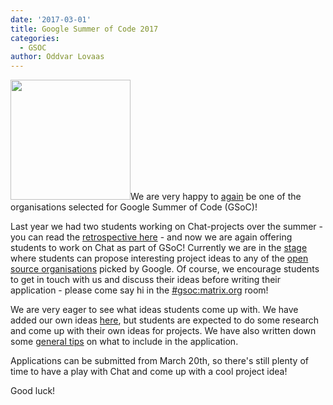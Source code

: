 ```yaml
---
date: '2017-03-01'
title: Google Summer of Code 2017
categories:
  - GSOC
author: Oddvar Lovaas
---
```


<img src="/blog/wp-content/uploads/2017/03/GSoC-icon-192.png" alt="" width="192" height="192" class="alignleft size-full wp-image-2044" />We are very happy to <a href="/blog/2016/03/08/matrix-in-google-summer-of-code/">again</a> be one of the organisations selected for Google Summer of Code (GSoC)!

Last year we had two students working on Chat-projects over the summer - you can read the <a href="/blog/2016/11/12/the-matrix-autumn-special/">retrospective here</a> - and now we are again offering students to work on Chat as part of GSoC! Currently we are in the <a href="https://developers.google.com/open-source/gsoc/timeline">stage</a> where students can propose interesting project ideas to any of the <a href="https://summerofcode.withgoogle.com/organizations/">open source organisations</a> picked by Google. Of course, we encourage students to get in touch with us and discuss their ideas before writing their application - please come say hi in the <a href="https://to.chat.dingshunyu.top/#/#gsoc:matrix.org">#gsoc:matrix.org</a> room!

We are very eager to see what ideas students come up with. We have added our own ideas <a href="https://github.com/matrix-org/GSoC/blob/master/IDEAS.md">here</a>, but students are expected to do some research and come up with their own ideas for projects. We have also written down some <a href="https://github.com/matrix-org/GSoC/blob/master/README.md#how-do-i-write-my-gsoc-application">general tips</a> on what to include in the application.

Applications can be submitted from March 20th, so there's still plenty of time to have a play with Chat and come up with a cool project idea!

Good luck!